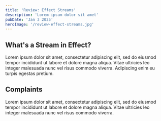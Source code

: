 ```yaml
---
title: 'Review: Effect Streams'
description: 'Lorem ipsum dolor sit amet'
pubDate: 'Jan 3 2025'
heroImage: '/review-effect-streams.jpg'
---
```


## What's a Stream in Effect?

Lorem ipsum dolor sit amet, consectetur adipiscing elit, sed do eiusmod tempor incididunt ut labore et dolore magna aliqua. Vitae ultricies leo integer malesuada nunc vel risus commodo viverra. Adipiscing enim eu turpis egestas pretium.

## Complaints

Lorem ipsum dolor sit amet, consectetur adipiscing elit, sed do eiusmod tempor incididunt ut labore et dolore magna aliqua. Vitae ultricies leo integer malesuada nunc vel risus commodo viverra.

